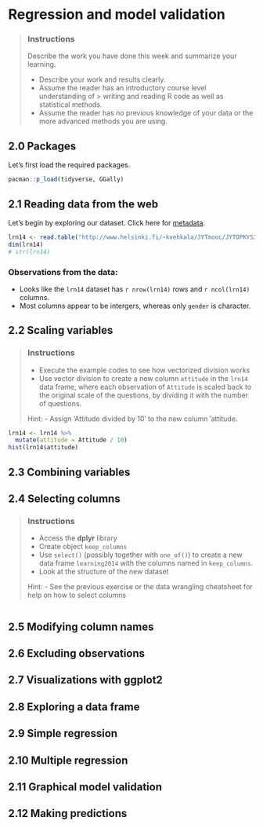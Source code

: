 # Regression and model validation

> ### Instructions
> Describe the work you have done this week and summarize your learning.
>
> - Describe your work and results clearly. 
> - Assume the reader has an introductory course level understanding of > writing and reading R code as well as statistical methods.
> - Assume the reader has no previous knowledge of your data or the more advanced methods you are using.

## 2.0 Packages

Let's first load the required packages.

```r
pacman::p_load(tidyverse, GGally)
```

## 2.1 Reading data from the web

Let's begin by exploring our dataset. Click here for [metadata](http://www.helsinki.fi/~kvehkala/JYTmooc/JYTOPKYS3-meta.txt).

```r
lrn14 <- read.table("http://www.helsinki.fi/~kvehkala/JYTmooc/JYTOPKYS3-data.txt", sep = "\t", header = TRUE)
dim(lrn14)
# str(lrn14)
```

### Observations from the data:

- Looks like the `lrn14` dataset has `r nrow(lrn14)` rows and `r ncol(lrn14)` columns.
- Most columns appear to be intergers, whereas only `gender` is character.


## 2.2 Scaling variables

> ### Instructions
> - Execute the example codes to see how vectorized division works
> - Use vector division to create a new column `attitude` in the `lrn14` data frame, where each observation of `Attitude` is scaled back to the original scale of the questions, by dividing it with the number of questions.
> 
> Hint:
> - Assign 'Attitude divided by 10' to the new column 'attitude.

```r
lrn14 <- lrn14 %>%
  mutate(attitude = Attitude / 10)
hist(lrn14$attitude)

```



## 2.3 Combining variables
## 2.4 Selecting columns

> ### Instructions
> - Access the **dplyr** library
> - Create object `keep_columns`
> - Use `select()` (possibly together with `one_of()`) to create a new data frame `learning2014` with the columns named in `keep_columns`.
> - Look at the structure of the new dataset
> 
> Hint:
> - See the previous exercise or the data wrangling cheatsheet for help on how to select columns

```r

```


## 2.5 Modifying column names

## 2.6 Excluding observations

## 2.7 Visualizations with ggplot2

## 2.8 Exploring a data frame

## 2.9 Simple regression

## 2.10 Multiple regression

## 2.11 Graphical model validation

## 2.12 Making predictions
